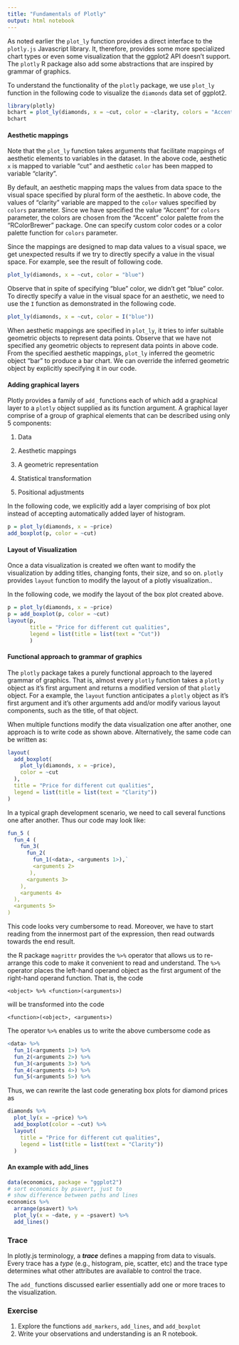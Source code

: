 ```yaml
---
title: "Fundamentals of Plotly"
output: html notebook
---
```


As noted earlier the `plot_ly` function provides a direct interface to the `plotly.js` Javascript library. It, therefore, provides some more specialized chart types or even some visualization that the ggplot2 API doesn't support. The `plotly` R package also add some abstractions that are inspired by grammar of graphics.

To understand the functionality of the `plotly` package, we use `plot_ly` function in the following code to visualize the `diamonds` data set of ggplot2.

```r
library(plotly)
bchart = plot_ly(diamonds, x = ~cut, color = ~clarity, colors = "Accent")
bchart
```

#### Aesthetic mappings

Note that the `plot_ly` function takes arguments that facilitate mappings of aesthetic elements to variables in the dataset. In the above code, aesthetic `x` is mapped to variable "cut" and aesthetic `color` has been mapped to variable "clarity".

By default, an aesthetic mapping maps the values from data space to the visual space specified by plural form of the aesthetic. In above code, the values of "clarity" variable are mapped to the `color` values specified by `colors` parameter. Since we have specified the value "Accent" for `colors` parameter, the colors are chosen from the "Accent" color palette from the "RColorBrewer" package. One can specify custom color codes or a color palette function for `colors` parameter.

Since the mappings are designed to map data values to a visual space, we get unexpected results if we try to directly specify a value in the visual space. For example, see the result of following code.

```r
plot_ly(diamonds, x = ~cut, color = "blue")
```

Observe that in spite of specifying "blue" color, we didn't get "blue" color. To directly specify a value in the visual space for an aesthetic, we need to use the `I` function as demonstrated in the following code.

```r
plot_ly(diamonds, x = ~cut, color = I("blue"))
```

When aesthetic mappings are specified in `plot_ly`, it tries to infer suitable geometric objects to represent data points. Observe that we have not specified any geometric objects to represent data points in above code. From the specified aesthetic mappings, `plot_ly` inferred the geometric object "bar" to produce a bar chart. We can override the inferred geometric object by explicitly specifying it in our code.

#### Adding graphical layers

Plotly provides a family of `add_` functions each of which add a graphical layer to a `plotly` object supplied as its function argument. A graphical layer comprise of a group of graphical elements that can be described using only 5 components:

1.  Data

2.  Aesthetic mappings

3.  A geometric representation

4.  Statistical transformation

5.  Positional adjustments

In the following code, we explicitly add a layer comprising of box plot instead of accepting automatically added layer of histogram.

```r
p = plot_ly(diamonds, x = ~price)
add_boxplot(p, color = ~cut)
```

#### Layout of Visualization

Once a data visualization is created we often want to modify the visualization by adding titles, changing fonts, their size, and so on. `plotly` provides `layout` function to modify the layout of a plotly visualization..

In the following code, we modify the layout of the box plot created above.

```r
p = plot_ly(diamonds, x = ~price)
p = add_boxplot(p, color = ~cut)
layout(p, 
       title = "Price for different cut qualities",
       legend = list(title = list(text = "Cut"))
       )
```

#### Functional approach to grammar of graphics

The `plotly` package takes a purely functional approach to the layered grammar of graphics. That is, almost every `plotly` function takes a `plotly` object as it's first argument and returns a modified version of that `plotly` object. For a example, the `layout` function anticipates a `plotly` object as it's first argument and it's other arguments add and/or modify various layout components, such as the title, of that object.

When multiple functions modify the data visualization one after another, one approach is to write code as shown above. Alternatively, the same code can be written as:

```r
layout(
  add_boxplot(
    plot_ly(diamonds, x = ~price), 
    color = ~cut
  ), 
  title = "Price for different cut qualities",
  legend = list(title = list(text = "Clarity"))
)
```

In a typical graph development scenario, we need to call several functions one after another. Thus our code may look like:

```r
fun_5 (
  fun_4 (
    fun_3(
      fun_2(
        fun_1(<data>, <arguments 1>),`
        <arguments 2>
       ),
      <arguments 3>
    ),
    <arguments 4>
  ),
  <arguments 5> 
)
```

This code looks very cumbersome to read. Moreover, we have to start reading from the innermost part of the expression, then read outwards towards the end result.

the R package `magrittr` provides the `%>%` operator that allows us to re-arrange this code to make it convenient to read and understand. The `%>%` operator places the left-hand operand object as the first argument of the right-hand operand function. That is, the code

`<object> %>% <function>(<arguments>)`

will be transformed into the code

`<function>(<object>, <arguments>)`

The operator `%>%` enables us to write the above cumbersome code as

```r
<data> %>%
  fun_1(<arguments 1>) %>%
  fun_2(<arguments 2>) %>%
  fun_3(<arguments 3>) %>%
  fun_4(<arguments 4>) %>%
  fun_5(<arguments 5>) %>%
```

Thus, we can rewrite the last code generating box plots for diamond prices as

```r
diamonds %>%
  plot_ly(x = ~price) %>%
  add_boxplot(color = ~cut) %>%
  layout(
    title = "Price for different cut qualities",
    legend = list(title = list(text = "Clarity"))
  )
```

#### An example with add_lines

```r
data(economics, package = "ggplot2")
# sort economics by psavert, just to 
# show difference between paths and lines
economics %>%
  arrange(psavert) %>%
  plot_ly(x = ~date, y = ~psavert) %>%
  add_lines()
```

### Trace

In plotly.js terminology, a ***trace*** defines a mapping from data to visuals. Every trace has a *type* (e.g., histogram, pie, scatter, etc) and the trace type determines what other attributes are available to control the trace.

The `add_` functions discussed earlier essentially add one or more traces to the visualization.

### Exercise

1.  Explore the functions `add_markers`, `add_lines`, and `add_boxplot`
2.  Write your observations and understanding is an R notebook.
